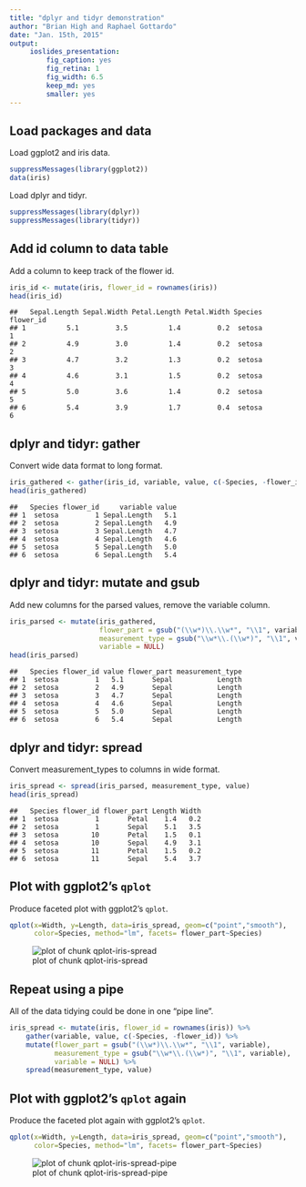 ```yaml
---
title: "dplyr and tidyr demonstration"
author: "Brian High and Raphael Gottardo"
date: "Jan. 15th, 2015"
output:
     ioslides_presentation:
         fig_caption: yes
         fig_retina: 1
         fig_width: 6.5
         keep_md: yes
         smaller: yes
---
```




## Load packages and data
Load ggplot2 and iris data.


```r
suppressMessages(library(ggplot2))
data(iris)
```

Load dplyr and tidyr.


```r
suppressMessages(library(dplyr))
suppressMessages(library(tidyr))
```

## Add id column to data table
Add a column to keep track of the flower id.


```r
iris_id <- mutate(iris, flower_id = rownames(iris))
head(iris_id)
```

```
##   Sepal.Length Sepal.Width Petal.Length Petal.Width Species flower_id
## 1          5.1         3.5          1.4         0.2  setosa         1
## 2          4.9         3.0          1.4         0.2  setosa         2
## 3          4.7         3.2          1.3         0.2  setosa         3
## 4          4.6         3.1          1.5         0.2  setosa         4
## 5          5.0         3.6          1.4         0.2  setosa         5
## 6          5.4         3.9          1.7         0.4  setosa         6
```

## dplyr and tidyr: gather
Convert wide data format to long format.


```r
iris_gathered <- gather(iris_id, variable, value, c(-Species, -flower_id))
head(iris_gathered)
```

```
##   Species flower_id     variable value
## 1  setosa         1 Sepal.Length   5.1
## 2  setosa         2 Sepal.Length   4.9
## 3  setosa         3 Sepal.Length   4.7
## 4  setosa         4 Sepal.Length   4.6
## 5  setosa         5 Sepal.Length   5.0
## 6  setosa         6 Sepal.Length   5.4
```

## dplyr and tidyr: mutate and gsub
Add new columns for the parsed values, remove the variable column.


```r
iris_parsed <- mutate(iris_gathered, 
                      flower_part = gsub("(\\w*)\\.\\w*", "\\1", variable), 
                      measurement_type = gsub("\\w*\\.(\\w*)", "\\1", variable),
                      variable = NULL)
head(iris_parsed)
```

```
##   Species flower_id value flower_part measurement_type
## 1  setosa         1   5.1       Sepal           Length
## 2  setosa         2   4.9       Sepal           Length
## 3  setosa         3   4.7       Sepal           Length
## 4  setosa         4   4.6       Sepal           Length
## 5  setosa         5   5.0       Sepal           Length
## 6  setosa         6   5.4       Sepal           Length
```

## dplyr and tidyr: spread
Convert measurement_types to columns in wide format.


```r
iris_spread <- spread(iris_parsed, measurement_type, value)
head(iris_spread)
```

```
##   Species flower_id flower_part Length Width
## 1  setosa         1       Petal    1.4   0.2
## 2  setosa         1       Sepal    5.1   3.5
## 3  setosa        10       Petal    1.5   0.1
## 4  setosa        10       Sepal    4.9   3.1
## 5  setosa        11       Petal    1.5   0.2
## 6  setosa        11       Sepal    5.4   3.7
```

## Plot with ggplot2's `qplot`
Produce faceted plot with ggplot2's `qplot`.


```r
qplot(x=Width, y=Length, data=iris_spread, geom=c("point","smooth"), 
      color=Species, method="lm", facets= flower_part~Species)
```

![plot of chunk qplot-iris-spread](figure/qplot-iris-spread-1.png) 

## Repeat using a pipe
All of the data tidying could be done in one "pipe line".


```r
iris_spread <- mutate(iris, flower_id = rownames(iris)) %>%
    gather(variable, value, c(-Species, -flower_id)) %>%
    mutate(flower_part = gsub("(\\w*)\\.\\w*", "\\1", variable), 
           measurement_type = gsub("\\w*\\.(\\w*)", "\\1", variable),
           variable = NULL) %>%
    spread(measurement_type, value)
```

## Plot with ggplot2's `qplot` again
Produce the faceted plot again with ggplot2's `qplot`.


```r
qplot(x=Width, y=Length, data=iris_spread, geom=c("point","smooth"), 
      color=Species, method="lm", facets= flower_part~Species)
```

![plot of chunk qplot-iris-spread-pipe](figure/qplot-iris-spread-pipe-1.png) 


